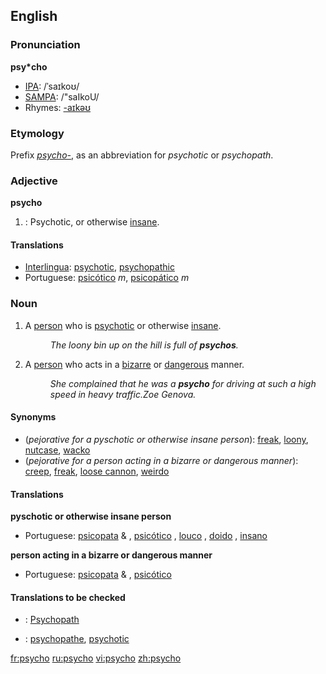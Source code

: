==English==

===Pronunciation===
'''psy*cho'''
*[[IPA]]: /ˈsaɪkoʊ/
*[[SAMPA]]: /"saIkoU/
*Rhymes: [[Rhymes:English:-aɪkəʊ|-aɪkəʊ]]

===Etymology===
Prefix ''[[psycho-]]'', as an abbreviation for ''psychotic'' or ''psychopath''.

===Adjective===
'''psycho'''

# {{colloquial}}: Psychotic, or otherwise [[insane]].

====Translations====
*[[Interlingua]]: [[psychotic]], [[psychopathic]]
*Portuguese: [[psicótico]] ''m'', [[psicopático]] ''m''

===Noun===
{{en-noun}}

# {{cattag|pejorative|slang}} A [[person]] who is [[psychotic]] or otherwise [[insane]].
#:''The loony bin up on the hill is full of '''psychos'''.''
# {{cattag|pejorative|slang}} A [[person]] who acts in a [[bizarre]] or [[dangerous]] manner.
#:''She complained that he was a '''psycho''' for driving at such a high speed in heavy traffic.''''Zoe Genova.''

====Synonyms====
*(''pejorative for a pyschotic or otherwise insane person''): [[freak]], [[loony]], [[nutcase]], [[wacko]]
*(''pejorative for a person acting in a bizarre or dangerous manner''): [[creep]], [[freak]], [[loose cannon]], [[weirdo]]

====Translations====
'''pyschotic or otherwise insane person'''
{{top}}
{{mid}}
*Portuguese: [[psicopata]] {{m}} & {{f}}, [[psicótico]] {{m}}, [[louco]] {{m}}, [[doido]] {{m}}, [[insano]] {{m}}
{{bottom}}

'''person acting in a bizarre or dangerous manner'''
{{top}}
{{mid}}
*Portuguese: [[psicopata]] {{m}} & {{f}}, [[psicótico]] {{m}}
{{bottom}}

====Translations to be checked====
{{checktrans}}
*{{ttbc|German}}: [[Psychopath]]
*{{ttbc|Interlingua}}: [[psychopathe]], [[psychotic]]

[[fr:psycho]]
[[ru:psycho]]
[[vi:psycho]]
[[zh:psycho]]